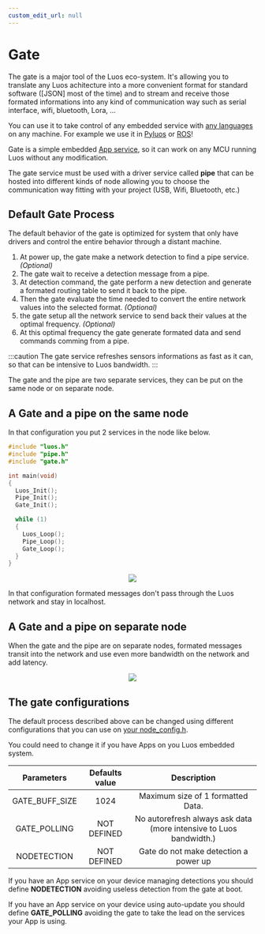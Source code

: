 ```yaml
---
custom_edit_url: null
---
```



# Gate

The gate is a major tool of the Luos eco-system. It's allowing you to translate any Luos achitecture into a more convenient format for standard software ([JSON] most of the time) and to stream and receive those formated informations into any kind of communication way such as serial interface, wifi, bluetooth, Lora, ...

You can use it to take control of any embedded service with [any languages](/docs/api/list) on any machine. For example we use it in [Pyluos](/docs/tools/pyluos) or [ROS](/docs/tools/ros)!

Gate is a simple embedded [App service](../luos-technology/services/service-api#apps-guidelines), so it can work on any MCU running Luos without any modification.

The gate service must be used with a driver service called **pipe** that can be hosted into different kinds of <Tooltip def={customFields.node_def}>node</Tooltip> allowing you to choose the communication way fitting with your project (USB, Wifi, Bluetooth, etc.)

## Default Gate Process

The default behavior of the gate is optimized for system that only have drivers and control the entire behavior through a distant machine.

1.  At power up, the gate make a network detection to find a pipe service. _(Optional)_
2.  The gate wait to receive a detection message from a pipe.
3.  At detection command, the gate perform a new detection and generate a formated routing table to send it back to the pipe.
4.  Then the gate evaluate the time needed to convert the entire network values into the selected format. _(Optional)_
5.  the gate setup all the network service to send back their values at the optimal frequency. _(Optional)_
6.  At this optimal frequency the gate generate formated data and send commands comming from a pipe.

:::caution
The gate service refreshes sensors informations as fast as it can, so that can be intensive to Luos bandwidth.
:::

The gate and the pipe are two separate services, they can be put on the same node or on separate node.

## A Gate and a pipe on the same node

In that configuration you put 2 services in the node like below.

```c
#include "luos.h"
#include "pipe.h"
#include "gate.h"

int main(void)
{
  Luos_Init();
  Pipe_Init();
  Gate_Init();

  while (1)
  {
    Luos_Loop();
    Pipe_Loop();
    Gate_Loop();
  }
}
```

<div align="center">
  <Image src="/img/gate_pipe.svg" darkSrc="/img/gate_pipe_dark.svg" />
</div>

In that configuration formated messages don't pass through the Luos network and stay in localhost.

## A Gate and a pipe on separate node

When the gate and the pipe are on separate nodes, formated messages transit into the network and use even more bandwidth on the network and add latency.

<div align="center">
  <Image
    src="/img/gate_pipe_separate.svg"
    darkSrc="/img/gate_pipe_separate-dark.svg"
  />
</div>

## The gate configurations

The default process described above can be changed using different configurations that you can use on [your node_config.h](/docs/luos-technology/basics/orga#configuration).

You could need to change it if you have Apps on you Luos embedded system.

|   Parameters   | Defaults value |                            Description                             |
| :------------: | :------------: | :----------------------------------------------------------------: |
| GATE_BUFF_SIZE |      1024      |                 Maximum size of 1 formatted Data.                  |
|  GATE_POLLING  |  NOT DEFINED   | No autorefresh always ask data (more intensive to Luos bandwidth.) |
|  NODETECTION   |  NOT DEFINED   |               Gate do not make detection a power up                |

If you have an App service on your device managing detections you should define **NODETECTION** avoiding useless detection from the gate at boot.

If you have an App service on your device using auto-update you should define **GATE_POLLING** avoiding the gate to take the lead on the services your App is using.
